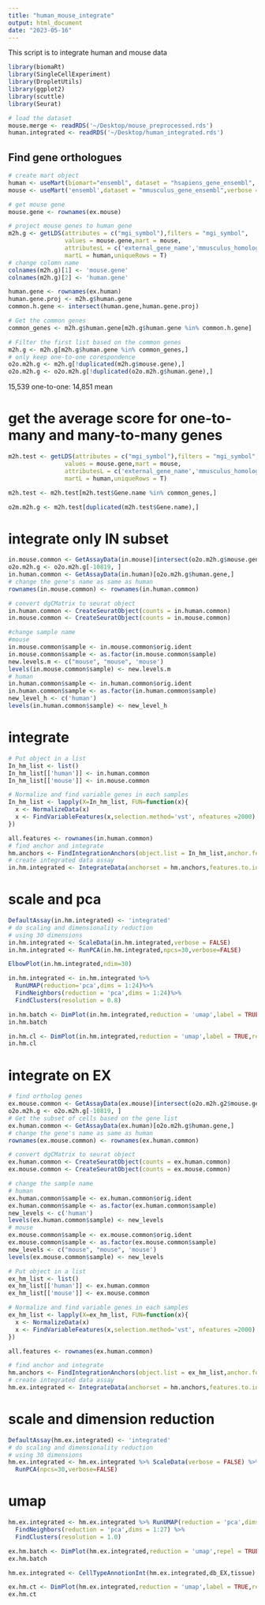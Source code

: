 ```yaml
---
title: "human_mouse_integrate"
output: html_document
date: "2023-05-16"
---
```


This script is to integrate human and mouse data

```r
library(biomaRt)
library(SingleCellExperiment)
library(DropletUtils)
library(ggplot2)
library(scuttle)
library(Seurat)
```

```r
# load the dataset
mouse.merge <- readRDS('~/Desktop/mouse_preprocessed.rds')
human.integrated <- readRDS('~/Desktop/human_integrated.rds')
```

## Find gene orthologues

```r
# create mart object
human <- useMart(biomart="ensembl", dataset = "hsapiens_gene_ensembl", verbose = TRUE, host = "dec2021.archive.ensembl.org")
mouse <- useMart('ensembl',dataset = "mmusculus_gene_ensembl",verbose = TRUE,host = "dec2021.archive.ensembl.org")
```

```r
# get mouse gene 
mouse.gene <- rownames(ex.mouse)
```


```r
# project mouse genes to human gene
m2h.g <- getLDS(attributes = c("mgi_symbol"),filters = "mgi_symbol",
                values = mouse.gene,mart = mouse,
                attributesL = c('external_gene_name','mmusculus_homolog_orthology_confidence','mmusculus_homolog_goc_score','mmusculus_homolog_perc_id'),
                martL = human,uniqueRows = T)
# change colomn name
colnames(m2h.g)[1] <- 'mouse.gene'
colnames(m2h.g)[2] <- 'human.gene'
```


```r
human.gene <- rownames(ex.human)
human.gene.proj <- m2h.g$human.gene
common.h.gene <- intersect(human.gene,human.gene.proj)
```

```r
# Get the common genes
common_genes <- m2h.g$human.gene[m2h.g$human.gene %in% common.h.gene]

# Filter the first list based on the common genes
m2h.g <- m2h.g[m2h.g$human.gene %in% common_genes,]
# only keep one-to-one corespondence
o2o.m2h.g <- m2h.g[!duplicated(m2h.g$mouse.gene),]
o2o.m2h.g <- o2o.m2h.g[!duplicated(o2o.m2h.g$human.gene),]
```
15,539
one-to-one: 14,851
mean

# get the average score for one-to-many and many-to-many genes
```r
m2h.test <- getLDS(attributes = c("mgi_symbol"),filters = "mgi_symbol",
                values = mouse.gene,mart = mouse,
                attributesL = c('external_gene_name','mmusculus_homolog_orthology_confidence','mmusculus_homolog_goc_score','mmusculus_homolog_perc_id'),
                martL = human,uniqueRows = T)

m2h.test <- m2h.test[m2h.test$Gene.name %in% common_genes,]

o2m.m2h.g <- m2h.test[duplicated(m2h.test$Gene.name),]
```

# integrate only IN subset
```r
in.mouse.common <- GetAssayData(in.mouse)[intersect(o2o.m2h.g$mouse.gene,rownames(in.mouse)),]
o2o.m2h.g <- o2o.m2h.g[-10819, ]
in.human.common <- GetAssayData(in.human)[o2o.m2h.g$human.gene,]
# change the gene's name as same as human
rownames(in.mouse.common) <- rownames(in.human.common)
```

```r
# convert dgCMatrix to seurat object
in.human.common <- CreateSeuratObject(counts = in.human.common)
in.mouse.common <- CreateSeuratObject(counts = in.mouse.common)
```

```r
#change sample name
#mouse
in.mouse.common$sample <- in.mouse.common$orig.ident
in.mouse.common$sample <- as.factor(in.mouse.common$sample)
new.levels.m <- c("mouse", "mouse", 'mouse')
levels(in.mouse.common$sample) <- new.levels.m
# human
in.human.common$sample <- in.human.common$orig.ident
in.human.common$sample <- as.factor(in.human.common$sample)
new_level_h <- c('human')
levels(in.human.common$sample) <- new_level_h
```


# integrate
```r
# Put object in a list
In_hm_list <- list()
In_hm_list[['human']] <- in.human.common
In_hm_list[['mouse']] <- in.mouse.common

# Normalize and find variable genes in each samples
In_hm_list <- lapply(X=In_hm_list, FUN=function(x){
  x <- NormalizeData(x)
  x <- FindVariableFeatures(x,selection.method='vst', nfeatures =2000)
})
```

```r
all.features <- rownames(in.human.common)
# find anchor and integrate
hm.anchors <- FindIntegrationAnchors(object.list = In_hm_list,anchor.features = all.features)
# create integrated data assay
in.hm.integrated <- IntegrateData(anchorset = hm.anchors,features.to.integrate = all.features)
```

# scale and pca
```r
DefaultAssay(in.hm.integrated) <- 'integrated'
# do scaling and dimensionality reduction 
# using 30 dimensions
in.hm.integrated <- ScaleData(in.hm.integrated,verbose = FALSE)
in.hm.integrated <- RunPCA(in.hm.integrated,npcs=30,verbose=FALSE)
```

```r
ElbowPlot(in.hm.integrated,ndim=30)
```

```r
in.hm.integrated <- in.hm.integrated %>%
  RunUMAP(reduction='pca',dims = 1:24)%>%
  FindNeighbors(reduction = 'pca',dims = 1:24)%>%
  FindClusters(resolution = 0.8)
```


```r
in.hm.batch <- DimPlot(in.hm.integrated,reduction = 'umap',label = TRUE,repel = TRUE,group.by = "sample")
in.hm.batch
```
```r
in.hm.cl <- DimPlot(in.hm.integrated,reduction = 'umap',label = TRUE,repel = TRUE,group.by = "seurat_clusters")
in.hm.cl
```


# integrate on EX
```r
# find ortholog genes
ex.mouse.common <- GetAssayData(ex.mouse)[intersect(o2o.m2h.g2$mouse.gene,rownames(ex.mouse)),]
o2o.m2h.g <- o2o.m2h.g[-10819, ]
# Get the subset of cells based on the gene list
ex.human.common <- GetAssayData(ex.human)[o2o.m2h.g$human.gene,]
# change the gene's name as same as human
rownames(ex.mouse.common) <- rownames(ex.human.common)
```


```r
# convert dgCMatrix to seurat object
ex.human.common <- CreateSeuratObject(counts = ex.human.common)
ex.mouse.common <- CreateSeuratObject(counts = ex.mouse.common)
```

```r
# change the sample name
# human
ex.human.common$sample <- ex.human.common$orig.ident
ex.human.common$sample <- as.factor(ex.human.common$sample)
new_levels <- c('human')
levels(ex.human.common$sample) <- new_levels
# mouse
ex.mouse.common$sample <- ex.mouse.common$orig.ident
ex.mouse.common$sample <- as.factor(ex.mouse.common$sample)
new_levels <- c("mouse", "mouse", 'mouse')
levels(ex.mouse.common$sample) <- new_levels
```

```r
# Put object in a list
ex_hm_list <- list()
ex_hm_list[['human']] <- ex.human.common
ex_hm_list[['mouse']] <- ex.mouse.common

# Normalize and find variable genes in each samples
ex_hm_list <- lapply(X=ex_hm_list, FUN=function(x){
  x <- NormalizeData(x)
  x <- FindVariableFeatures(x,selection.method='vst', nfeatures =2000)
})
```

```r
all.features <- rownames(ex.human.common)

# find anchor and integrate
hm.anchors <- FindIntegrationAnchors(object.list = ex_hm_list,anchor.features = all.features)
# create integrated data assay
hm.ex.integrated <- IntegrateData(anchorset = hm.anchors,features.to.integrate = all.features)
```

# scale and dimension reduction
```r
DefaultAssay(hm.ex.integrated) <- 'integrated'
# do scaling and dimensionality reduction 
# using 30 dimensions
hm.ex.integrated <- hm.ex.integrated %>% ScaleData(verbose = FALSE) %>%
  RunPCA(npcs=30,verbose=FALSE)
```

# umap
```r
hm.ex.integrated <- hm.ex.integrated %>% RunUMAP(reduction = 'pca',dims = 1:27) %>%
  FindNeighbors(reduction = 'pca',dims = 1:27) %>%
  FindClusters(resolution = 1.0)
```

```r
ex.hm.batch <- DimPlot(hm.ex.integrated,reduction = 'umap',repel = TRUE,group.by = "sample")
ex.hm.batch
```

```r
hm.ex.integrated <- CellTypeAnnotionInt(hm.ex.integrated,db_EX,tissue)
```
```r
ex.hm.ct <- DimPlot(hm.ex.integrated,reduction = 'umap',label = TRUE,repel = TRUE,group.by = "customclassif")
ex.hm.ct
```
